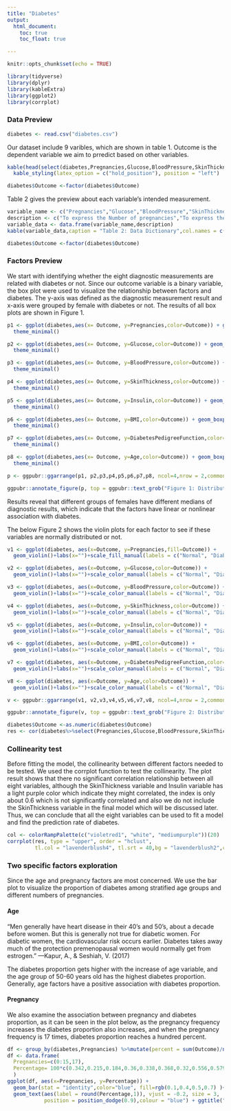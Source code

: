 ```yaml
---
title: "Diabetes"
output: 
  html_document:
    toc: true
    toc_float: true

---
```


```r
knitr::opts_chunk$set(echo = TRUE)
```

```r
library(tidyverse)
library(dplyr)
library(kableExtra)
library(ggplot2)
library(corrplot)
```
### Data Preview
```r
diabetes <- read.csv("diabetes.csv")
```
Our dataset include 9 varibles, which are shown in table 1. Outcome is the dependent variable we aim to prredict based on other variables.

```r
kable(head(select(diabetes,Pregnancies,Glucose,BloodPressure,SkinThickness,Insulin, BMI,DiabetesPedigreeFunction,Age, Outcome),9),caption = "Table 1: Raw Data") %>%
  kable_styling(latex_option = c("hold_position"), position = "left")

diabetes$Outcome <-factor(diabetes$Outcome)
```

Table 2 gives the preview about each variable's intended measurement.

```r
variable_name <- c("Pregnancies","Glucose","BloodPressure","SkinThickness","Insulin", "BMI","DiabetesPedigreeFunction","Age", "Outcome")
description <- c("To express the Number of pregnancies","To express the Glucose level in blood","To express the Blood pressure measurement","To express the thickness of the skin","To express the Insulin level in blood","To express the Body mass index","To express the Diabetes percentage","To express the age","To express the diabetes outcome 1 is Yes and 0 is No")
variable_data <- data.frame(variable_name,description)
kable(variable_data,caption = "Table 2: Data Dictionary",col.names = c("Variable Name","Description"))%>% kable_styling(latex_option = c("hold_position"), position = "left")
```


```r
diabetes$Outcome <-factor(diabetes$Outcome)
```
### Factors Preview

We start with identifying whether the eight diagnostic measurements are related with diabetes or not. Since our outcome variable is a binary variable, the box plot were used to visualize the relationship between factors and diabetes. The y-axis was defined as the diagnostic measurement result  and x-axis were grouped by female with diabetes or not. The results of all box plots are shown in Figure 1.  

```r
p1 <- ggplot(diabetes,aes(x= Outcome, y=Pregnancies,color=Outcome)) + geom_boxplot()+labs(x="")+scale_color_manual(labels = c("Normal", "Diabetes"), values = c("#DC9FB4", "purple"))+theme(axis.title.y = element_text(size=8))+
  theme_minimal()

p2 <- ggplot(diabetes,aes(x= Outcome, y=Glucose,color=Outcome)) + geom_boxplot()+labs(x="")+scale_color_manual(labels = c("Normal", "Diabetes"), values = c("#DC9FB4", "purple"))+theme(axis.title.y = element_text(size=8))+
  theme_minimal()

p3 <- ggplot(diabetes,aes(x= Outcome, y=BloodPressure,color=Outcome)) + geom_boxplot()+labs(x="")+scale_color_manual(labels = c("Normal", "Diabetes"), values = c("#DC9FB4", "purple"))+theme(axis.title.y = element_text(size=8))+
  theme_minimal()

p4 <- ggplot(diabetes,aes(x= Outcome, y=SkinThickness,color=Outcome)) + geom_boxplot()+labs(x="")+scale_color_manual(labels = c("Normal", "Diabetes"), values = c("#DC9FB4", "purple"))+theme(axis.title.y = element_text(size=8))+
  theme_minimal()

p5 <- ggplot(diabetes,aes(x= Outcome, y=Insulin,color=Outcome)) + geom_boxplot()+labs(x="")+scale_color_manual(labels = c("Normal", "Diabetes"), values = c("#DC9FB4", "purple"))+theme(axis.title.y = element_text(size=8))+
  theme_minimal()

p6 <- ggplot(diabetes,aes(x= Outcome, y=BMI,color=Outcome)) + geom_boxplot()+labs(x="")+scale_color_manual(labels = c("Normal", "Diabetes"), values = c("#DC9FB4", "purple"))+theme(axis.title.y = element_text(size=8))+
  theme_minimal()

p7 <- ggplot(diabetes,aes(x= Outcome, y=DiabetesPedigreeFunction,color=Outcome)) + geom_boxplot()+labs(x="")+scale_color_manual(labels = c("Normal", "Diabetes"), values = c("#DC9FB4", "purple"))+theme(axis.title.y = element_text(size=8))+
  theme_minimal()

p8 <- ggplot(diabetes,aes(x= Outcome, y=Age,color=Outcome)) + geom_boxplot()+labs(x="")+scale_color_manual(labels = c("Normal", "Diabetes"), values = c("#DC9FB4", "purple"))+theme(axis.title.y = element_text(size=8))+
  theme_minimal()
```

```r
p <- ggpubr::ggarrange(p1, p2,p3,p4,p5,p6,p7,p8, ncol=4,nrow = 2,common.legend = TRUE)

ggpubr::annotate_figure(p, top = ggpubr::text_grob("Figure 1: Distributions of Variables Among Each Group", color = "#0F2540",face = "bold", size = 15))

```

Results reveal that different groups of females have different medians of diagnostic results, which indicate that the factors have linear or nonlinear association with diabetes. 

The below Figure 2 shows the violin plots for each factor to see if these variables are normally distributed or not.

```r
v1 <- ggplot(diabetes, aes(x=Outcome, y=Pregnancies,fill=Outcome)) + 
  geom_violin()+labs(x="")+scale_fill_manual(labels = c("Normal", "Diabetes"), values = c("mistyrose", "plum3"))+theme_minimal()

v2 <- ggplot(diabetes, aes(x=Outcome, y=Glucose,color=Outcome)) + 
  geom_violin()+labs(x="")+scale_color_manual(labels = c("Normal", "Diabetes"), values = c("#DC9FB4", "purple"))+theme_minimal()

v3 <- ggplot(diabetes, aes(x=Outcome, y=BloodPressure,color=Outcome)) + 
  geom_violin()+labs(x="")+scale_color_manual(labels = c("Normal", "Diabetes"), values = c("#DC9FB4", "purple"))+theme_minimal()

v4 <- ggplot(diabetes, aes(x=Outcome, y=SkinThickness,color=Outcome)) + 
  geom_violin()+labs(x="")+scale_color_manual(labels = c("Normal", "Diabetes"), values = c("#DC9FB4", "purple"))+theme_minimal()

v5 <- ggplot(diabetes, aes(x=Outcome, y=Insulin,color=Outcome)) + 
  geom_violin()+labs(x="")+scale_color_manual(labels = c("Normal", "Diabetes"), values = c("#DC9FB4", "purple"))+theme_minimal()

v6 <- ggplot(diabetes, aes(x=Outcome, y=BMI,color=Outcome)) + 
  geom_violin()+labs(x="")+scale_color_manual(labels = c("Normal", "Diabetes"), values = c("#DC9FB4", "purple"))+theme_minimal()

v7 <- ggplot(diabetes, aes(x=Outcome, y=DiabetesPedigreeFunction,color=Outcome)) + 
  geom_violin()+labs(x="")+scale_color_manual(labels = c("Normal", "Diabetes"), values = c("#DC9FB4", "purple"))+theme_minimal()

v8 <- ggplot(diabetes, aes(x=Outcome, y=Age,color=Outcome)) + 
  geom_violin()+labs(x="")+scale_color_manual(labels = c("Normal", "Diabetes"), values = c("#DC9FB4", "purple"))+theme_minimal()
```

```r
v <- ggpubr::ggarrange(v1, v2,v3,v4,v5,v6,v7,v8, ncol=4,nrow = 2,common.legend = TRUE)

ggpubr::annotate_figure(v, top = ggpubr::text_grob("Figure 2: Distributions of Variables Among Each Group", color = "#0F2540",face = "bold", size = 15))
```

```r
diabetes$Outcome <-as.numeric(diabetes$Outcome)
res <- cor(diabetes%>%select(Pregnancies,Glucose,BloodPressure,SkinThickness,Insulin, BMI,DiabetesPedigreeFunction,Age, Outcome))
```


### Collinearity test


Before fitting the model, the collinearity between different factors needed to be tested. We used the corrplot function to test the collinearity. The plot result shows that there no significant correlation relationship between all eight variables, although the SkinThickness variable and Insulin variable has a light purple color which indicate they might correlated, the index is only about 0.6 which is not significantly correlated and also we do not include the SkinThickness variable in the final model which will be discussed later. Thus, we can conclude that all the eight variables can be used to fit a model and find the prediction rate of diabetes.


```r
col <- colorRampPalette(c("violetred1", "white", "mediumpurple"))(20)
corrplot(res, type = "upper", order = "hclust", 
         tl.col = "lavenderblush4", tl.srt = 40,bg = "lavenderblush2",col =col,tl.cex = 0.7)
```
### Two specific factors exploration

Since the age and pregnancy factors are most concerned. We use the bar plot to visualize the proportion of diabetes among stratified age groups and different numbers of pregnancies.


#### Age

“Men generally have heart disease in their 40’s and 50’s, about a decade before women. But this is generally not true for diabetic women. For diabetic women, the cardiovascular risk occurs earlier. Diabetes takes away much of the protection premenopausal women would normally get from estrogen.”                                                            —Kapur, A., & Seshiah, V. (2017)   

The diabetes proportion gets higher with the increase of age variable, and the age group of 50-60 years old has the highest diabetes proportion. Generally, age factors have a positive association with diabetes proportion.


#### Pregnancy

We also examine the association between pregnancy and diabetes proportion, as it can be seen in the plot below, as the pregnancy frequency increases the diabetes proportion also increases, and when the pregnancy frequency is 17 times,  diabetes proportion reaches a hundred percent.


```r
df <- group_by(diabetes,Pregnancies) %>%mutate(percent = sum(Outcome)/n())
df <- data.frame(
  Pregnancies=c(0:15,17),
  Percentage= 100*c(0.342,0.215,0.184,0.36,0.338,0.368,0.32,0.556,0.579,0.643,0.417,0.636,0.444,0.5,1.0,1.0,1.0)
  )
ggplot(df, aes(x=Pregnancies, y=Percentage)) + 
  geom_bar(stat = "identity",color="blue", fill=rgb(0.1,0.4,0.5,0.7) )+
  geom_text(aes(label = round(Percentage,1)), vjust = -0.2, size = 3,
            position = position_dodge(0.9),colour = "blue") + ggtitle("Fig3. Percentage of ICU Admissions in each NEWS")+theme_minimal()
```

